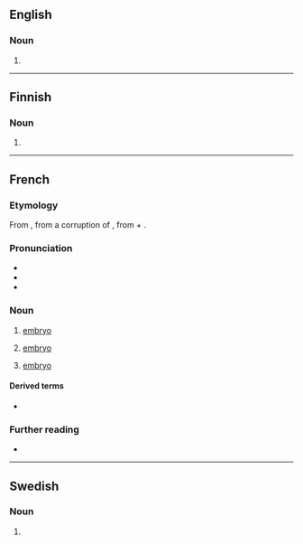 ==English==

===Noun===
{{en-noun}}

# {{archaic form of|embryo|lang=en}}

{{Webster 1913}}

----

==Finnish==

===Noun===
{{head|fi|noun form}}

# {{fi-form of|case=genitive|pl=singular|embryo}}

----

==French==
{{wikipedia|lang=fr}}

===Etymology===
From {{inh|fr|frm|embrion}}, from a {{der|fr|ML.|-}} corruption of {{der|fr|grc|ἔμβρυον|t=fetus}}, from {{m|grc|ἐν|t=in-}} + {{m|grc|βρύω|t=I grow, swell}}.

===Pronunciation===
* {{fr-IPA|embrion}}
* {{homophones|embryons|lang=fr}}
* {{hyphenation|em|bry|on|lang=fr}}

===Noun===
{{fr-noun|m}}

# {{lb|fr|biology}} [[embryo]]
# {{lb|fr|botany}} [[embryo]]
# [[embryo]] {{gloss|the beginning, the first stage}}

====Derived terms====
* {{l|fr|embryonnaire}}

===Further reading===
* {{R:TLFi}}

----

==Swedish==

===Noun===
{{head|sv|noun form}}

# {{sv-noun-form-indef-pl|embryo}}